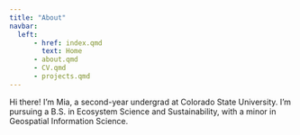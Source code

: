 ```yaml
---
title: "About"
navbar:
  left:
      - href: index.qmd
        text: Home
      - about.qmd
      - CV.qmd
      - projects.qmd
---
```


Hi there! I'm Mia, a second-year undergrad at Colorado State University. I'm pursuing a B.S. in Ecosystem Science and Sustainability, with a minor in Geospatial Information Science.
